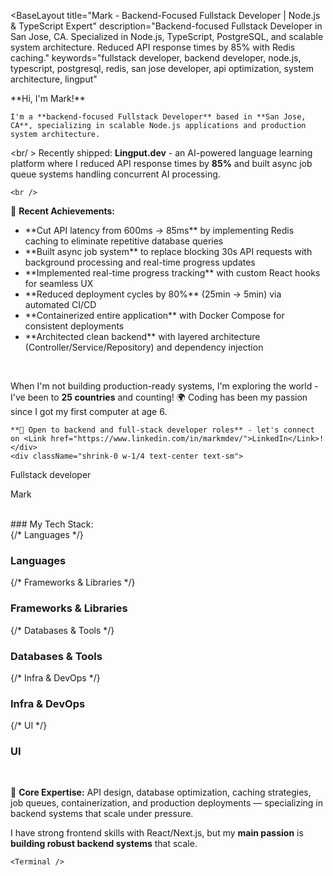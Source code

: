 

<BaseLayout 
  title="Mark - Backend-Focused Fullstack Developer | Node.js & TypeScript Expert"
  description="Backend-focused Fullstack Developer in San Jose, CA. Specialized in Node.js, TypeScript, PostgreSQL, and scalable system architecture. Reduced API response times by 85% with Redis caching."
  keywords="fullstack developer, backend developer, node.js, typescript, postgresql, redis, san jose developer, api optimization, system architecture, lingput"
>
  <div className="font-plex">
  <div className="flex flex-col-reverse lg:flex-row justify-between">
  <div>
    **Hi, I'm Mark!**
    
    I'm a **backend-focused Fullstack Developer** based in **San Jose, CA**, specializing in scalable Node.js applications and production system architecture.
<br/ >
    Recently shipped: <Link href="/projects/lingput">**Lingput.dev**</Link> - an AI-powered language learning platform where I reduced API response times by **85%** and built async job queue systems handling concurrent AI processing.

    <br />

🚀 **Recent Achievements:**

<ul className='list-disc ml-6'>
<li>**Cut API latency from 600ms → 85ms** by implementing Redis caching to eliminate repetitive database queries</li>
<li>**Built async job system** to replace blocking 30s API requests with background processing and real-time progress updates</li>
<li>**Implemented real-time progress tracking** with custom React hooks for seamless UX</li>
<li>**Reduced deployment cycles by 80%** (25min → 5min) via automated CI/CD</li>
<li>**Containerized entire application** with Docker Compose for consistent deployments</li>
<li>**Architected clean backend** with layered architecture (Controller/Service/Repository) and dependency injection</li>
</ul>
    <br />
    
When I'm not building production-ready systems, I'm exploring the world - I've been to **25 countries** and counting! 🌍 Coding has been my passion since I got my first computer at age 6.
    <br />
    
    **💼 Open to backend and full-stack developer roles** - let's connect on <Link href="https://www.linkedin.com/in/markmdev/">LinkedIn</Link>!
    </div>
    <div className="shrink-0 w-1/4 text-center text-sm">
<Win95Image src={MarkPhoto} alt="Mark"/>
<p className="hidden md:block">Fullstack developer</p>
<p className="hidden md:block">Mark</p>
</div>
</div>
<br/>
    ### My Tech Stack:
    <div className="space-y-6">
  {/* Languages */}
  <div className="flex items-center gap-6">
    <h3 className="w-32 text-right font-medium text-sm">Languages</h3>
    <div className="flex-1 grid grid-cols-4 sm:grid-cols-6 md:grid-cols-8 gap-4 place-items-center">
      <Tech src={TypeScriptImage} alt="TypeScript" label="TypeScript" />
      <Tech src={JavaScriptImage} alt="JavaScript" label="JavaScript" />
      <Tech src={PythonImage} alt="Python" label="Python" />
    </div>
  </div>
{/* Frameworks & Libraries */}
<div className="flex items-center gap-6">
  <h3 className="w-32 text-right font-medium text-sm">
    Frameworks & Libraries
  </h3>
  <div className="flex-1 grid grid-cols-4 sm:grid-cols-6 md:grid-cols-8 gap-4 place-items-center">
    <Tech src={NodejsImage} alt="Node.js" label="Node.js" />
    <Tech src={ExpressImage} alt="Express" label="Express" />
    <Tech src={NextjsImage} alt="Next.js" label="Next.js" />
    <Tech src={ReactImage} alt="React" label="React" />
    <Tech src={SocketioImage} alt="Socket.io" label="Socket.io" />
    <Tech src={JestImage} alt="Jest" label="Jest" />
    <Tech src={VitejsImage} alt="Vite.js" label="Vite.js" />
  </div>
</div>
{/* Databases & Tools */}
<div className="flex items-center gap-6">
  <h3 className="w-32 text-right font-medium text-sm">Databases & Tools</h3>
  <div className="flex-1 grid grid-cols-4 sm:grid-cols-6 md:grid-cols-8 gap-4 place-items-center">
    <Tech src={PostgresImage} alt="PostgreSQL" label="PostgreSQL" />
    <Tech src={PrismaImage} alt="Prisma" label="Prisma" />
    <Tech src={RedisImage} alt="Redis" label="Redis" />
    <Tech src={BullmqImage} alt="BullMQ" label="BullMQ" />
  </div>
</div>
{/* Infra & DevOps */}
<div className="flex items-center gap-6">
  <h3 className="w-32 text-right font-medium text-sm">Infra & DevOps</h3>
  <div className="flex-1 grid grid-cols-4 sm:grid-cols-6 md:grid-cols-8 gap-4 place-items-center">
    <Tech src={DockerImage} alt="Docker" label="Docker" />
    <Tech src={NGINXImage} alt="NGINX" label="NGINX" />
    <Tech src={AWSImage} alt="AWS" label="AWS" />
    <Tech src={DigitalOceanImage} alt="Digital Ocean" label="Digital Ocean" />
    <Tech
      src={GitHubActionsImage}
      alt="GitHub Actions"
      label="GitHub Actions"
    />
    <Tech src={GitHubImage} alt="GitHub" label="GitHub" />
    <Tech src={NPMImage} alt="NPM" label="NPM" />
  </div>
</div>
{/* UI */}
  <div className="flex items-center gap-6">
    <h3 className="w-32 text-right font-medium text-sm">UI</h3>
    <div className="flex-1 grid grid-cols-4 sm:grid-cols-6 md:grid-cols-8 gap-4 place-items-center">
      <Tech src={TailwindImage} alt="Tailwind CSS" label="Tailwind CSS" />
    </div>
  </div>
</div>
<br />

🎯 **Core Expertise:** API design, database optimization, caching strategies, job queues, containerization, and production deployments — specializing in backend systems that scale under pressure.

I have strong frontend skills with React/Next.js, but my **main passion** is **building robust backend systems** that scale.

    <Terminal />

  </div>
</BaseLayout>
